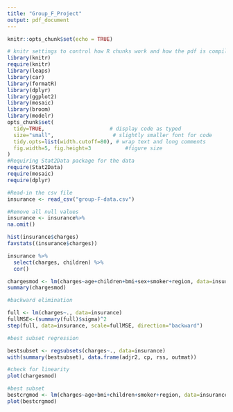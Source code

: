 ```yaml
---
title: "Group_F_Project"
output: pdf_document
---
```


```r
knitr::opts_chunk$set(echo = TRUE)

# knitr settings to control how R chunks work and how the pdf is compiled when knit.
library(knitr)
require(knitr)
library(leaps) 
library(car)
library(formatR)
library(dplyr)
library(ggplot2)
library(mosaic)
library(broom)
library(modelr)
opts_chunk$set(
  tidy=TRUE,                     # display code as typed
  size="small",                   # slightly smaller font for code
  tidy.opts=list(width.cutoff=80), # wrap text and long comments
  fig.width=5, fig.height=3           #figure size
)
#Requiring Stat2Data package for the data
require(Stat2Data)
require(mosaic)
require(dplyr)
```

```r
#Read-in the csv file
insurance <- read_csv("group-F-data.csv")

#Remove all null values
insurance <- insurance%>%
na.omit()

hist(insurance$charges)
favstats((insurance$charges))
```
```r
insurance %>% 
  select(charges, children) %>%
  cor()
```
```r
chargesmod <- lm(charges~age+children+bmi+sex+smoker+region, data=insurance)
summary(chargesmod)
```

```r
#backward elimination 

full <- lm(charges~., data=insurance)
fullMSE<-(summary(full)$sigma)^2 
step(full, data=insurance, scale=fullMSE, direction="backward")
```

```r
#best subset regression 

bestsubset <- regsubsets(charges~., data=insurance)
with(summary(bestsubset), data.frame(adjr2, cp, rss, outmat))
```
```r
#check for linearity 
plot(chargesmod)
```

```r
#best subset 
bestcrgmod <- lm(charges~age+bmi+children+smoker+region, data=insurance)
plot(bestcrgmod)
```

